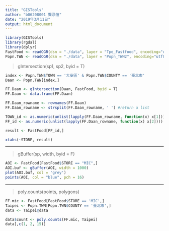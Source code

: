 ```yaml
---
title: "GISTools"
author: "b06208001 龔泓愷"
date: "2019年3月11日"
output: html_document
---
```

```r
library(GISTools)
library(rgdal)
library(dplyr)
FastFood <- readOGR(dsn = "./data", layer = "Tpe_Fastfood", encoding="utf8")
Popn.TWN <- readOGR(dsn = "./data", layer = "Popn_TWN2", encoding="utf8")
```

> gIntersection(sp1, sp2, byid = T)

```r
index <- Popn.TWN$TOWN == '大安區' & Popn.TWN$COUNTY == '臺北市'
Daan <- Popn.TWN[index,]

FF.Daan <- gIntersection(Daan, FastFood, byid = T)
FF.Daan <- data.frame(FF.Daan)

FF.Daan_rowname <- rownames(FF.Daan)
FF.Daan_rowname <- strsplit(FF.Daan_rowname, ' ') #return a list

TOWN_id <- as.numeric(unlist(lapply(FF.Daan_rowname, function(x) x[1]))) #222 大安區
FF_id <- as.numeric(unlist(lapply(FF.Daan_rowname, function(x) x[2]))) #速食店代號

result <- FastFood[FF_id,]

xtabs(~STORE, result)
```

***

> gBuffer(sp, width, byid = F)

```r
AOI <- FastFood[FastFood$STORE == "MIC",] 
AOI.buf <- gBuffer(AOI, width = 1000)
plot(AOI.buf, col = 'grey')
points(AOI, col = "blue", pch = 16)
```

***

> poly.counts(points, polygons)

```r
FF.mic <- FastFood[FastFood$STORE == 'MIC',]
Taipei <- Popn.TWN[Popn.TWN$COUNTY == '臺北市',]
data <- Taipei@data

data$count <- poly.counts(FF.mic, Taipei)
data[,c(1, 2, 15)]
```


